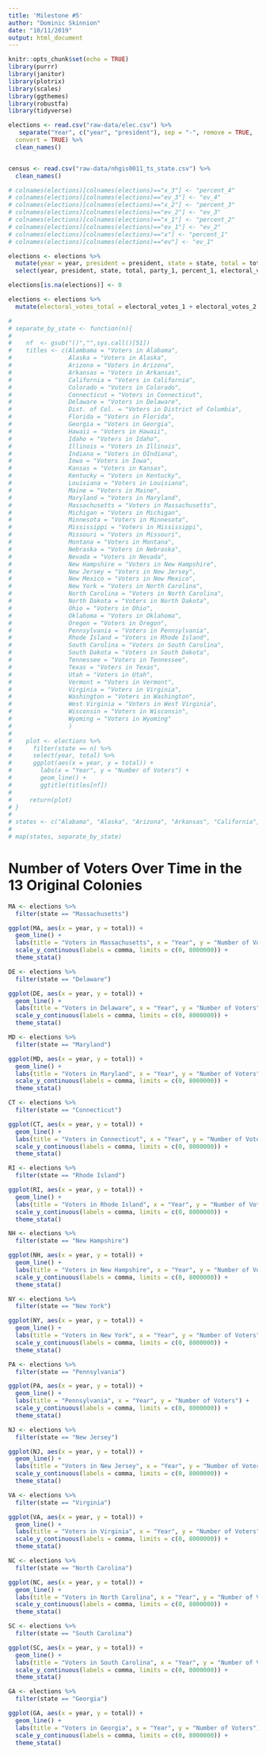 ```yaml
---
title: 'Milestone #5'
author: "Dominic Skinnion"
date: "10/11/2019"
output: html_document
---
```


```r
knitr::opts_chunk$set(echo = TRUE)
library(purrr)
library(janitor)
library(plotrix)
library(scales)
library(ggthemes)
library(robustfa)
library(tidyverse)
```

```r

elections <- read.csv("raw-data/elec.csv") %>%
   separate("Year", c("year", "president"), sep = "-", remove = TRUE,
  convert = TRUE) %>%
  clean_names()


census <- read.csv("raw-data/nhgis0011_ts_state.csv") %>%
  clean_names()
```

```r
# colnames(elections)[colnames(elections)=="x_3"] <- "percent_4"
# colnames(elections)[colnames(elections)=="ev_3"] <- "ev_4"
# colnames(elections)[colnames(elections)=="x_2"] <- "percent_3"
# colnames(elections)[colnames(elections)=="ev_2"] <- "ev_3"
# colnames(elections)[colnames(elections)=="x_1"] <- "percent_2"
# colnames(elections)[colnames(elections)=="ev_1"] <- "ev_2"
# colnames(elections)[colnames(elections)=="x"] <- "percent_1"
# colnames(elections)[colnames(elections)=="ev"] <- "ev_1"
```

```r
elections <- elections %>%
  mutate(year = year, president = president, state = state, total = total, party_1 = as.numeric(as.character(party_1)), percent_1 = as.numeric(as.character(x)), electoral_votes_1 = as.numeric(as.character(ev)), party_2 = as.numeric(as.character(party_2)), percent_2 = as.numeric(as.character(x_1)), electoral_votes_2 = as.numeric(as.character(ev_1)), party_3 = as.numeric(as.character(party_3)), percent_3 = as.numeric(as.character(x_2)), electoral_votes_3 = as.numeric(as.character(ev_2)), party_4 = as.numeric(as.character(party_4)), percent_4 = as.numeric(as.character(x_3)), electoral_votes_4 = as.numeric(as.character(ev_3)), party = party, notes = notes) %>%
  select(year, president, state, total, party_1, percent_1, electoral_votes_1, party_2, percent_2, electoral_votes_2, party_3, percent_3, electoral_votes_3, party_4, percent_4, electoral_votes_4, party, notes)

elections[is.na(elections)] <- 0
```
```r
elections <- elections %>%
  mutate(electoral_votes_total = electoral_votes_1 + electoral_votes_2 + electoral_votes_3 + electoral_votes_4)
```

```r
# 
# separate_by_state <- function(n){
# 
#    nf  <- gsub("()","",sys.call()[51])
#    titles <- c(Alambama = "Voters in Alabama",
#                Alaska = "Voters in Alaska",
#                Arizona = "Voters in Arizona",
#                Arkansas = "Voters in Arkansas",
#                California = "Voters in California",
#                Colorado = "Voters in Colorado",
#                Connecticut = "Voters in Connecticut",
#                Delaware = "Voters in Delaware",
#                Dist. of Col. = "Voters in District of Columbia",
#                Florida = "Voters in Florida",
#                Georgia = "Voters in Georgia",
#                Hawaii = "Voters in Hawaii",
#                Idaho = "Voters in Idaho",
#                Illinois = "Voters in Illinois",
#                Indiana = "Voters in OIndiana",
#                Iowa = "Voters in Iowa",
#                Kansas = "Voters in Kansas",
#                Kentucky = "Voters in Kentucky",
#                Louisiana = "Voters in Louisiana",
#                Maine = "Voters in Maine",
#                Maryland = "Voters in Maryland",
#                Massachusetts = "Voters in Massachusetts",
#                Michigan = "Voters in Michigan",
#                Minnesota = "Voters in Minnesota",
#                Mississippi = "Voters in Mississippi",
#                Missouri = "Voters in Missouri",
#                Montana = "Voters in Montana",
#                Nebraska = "Voters in Nebraska",
#                Nevada = "Voters in Nevada",
#                New Hampshire = "Voters in New Hampshire",
#                New Jersey = "Voters in New Jersey",
#                New Mexico = "Voters in New Mexico",
#                New York = "Voters in North Carolina",
#                North Carolina = "Voters in North Carolina",
#                North Dakota = "Voters in North Dakota",
#                Ohio = "Voters in Ohio",
#                Oklahoma = "Voters in Oklahoma",
#                Oregon = "Voters in Oregon",
#                Pennsylvania = "Voters in Pennsylvania",
#                Rhode Island = "Voters in Rhode Island",
#                South Carolina = "Voters in South Carolina",
#                South Dakota = "Voters in South Dakota",
#                Tennessee = "Voters in Tennessee",
#                Texas = "Voters in Texas",
#                Utah = "Voters in Utah",
#                Vermont = "Voters in Vermont",
#                Virginia = "Voters in Virginia",
#                Washington = "Voters in Washington",
#                West Virginia = "Voters in West Virginia",
#                Wisconsin = "Voters in Wisconsin",
#                Wyoming = "Voters in Wyoming"
#                )
# 
#    plot <- elections %>%
#      filter(state == n) %>%
#      select(year, total) %>%
#      ggplot(aes(x = year, y = total)) +
#        labs(x = "Year", y = "Number of Voters") +
#        geom_line() +
#        ggtitle(titles[nf])
# 
#     return(plot)
# }
# 
# states <- c("Alabama", "Alaska", "Arizona", "Arkansas", "California", "Colorado", "Connecticut", "Delaware", "Dist. of Col.", "Florida", "Georgia", "Hawaii", "Idaho", "Illinois", "Indiana", "Iowa", "Kansas", "Kentucky", "Louisiana", "Maine", "Maryland", "Massachusetts", "Michigan", "Minnesota", "Mississippi", "Missouri", "Montana", "Nebraska", "Nevada", "New Hampshire", "New Jersey", "New Mexico", "New York", "North Carolina", "North Dakota", "Ohio", "Oklahoma", "Oregon", "Pennsylvania", "Rhode Island", "South Carolina", "South Dakota", "Tennessee", "Texas", "Utah", "Vermont", "Virginia", "Washington", "West Virginia", "Wisconsin", "Wyoming")
# 
# map(states, separate_by_state)
```
# Number of Voters Over Time in the 13 Original Colonies
```r

MA <- elections %>%
  filter(state == "Massachusetts")

ggplot(MA, aes(x = year, y = total)) +
  geom_line() +
  labs(title = "Voters in Massachusetts", x = "Year", y = "Number of Voters") +
  scale_y_continuous(labels = comma, limits = c(0, 8000000)) +
  theme_stata()
```

```r
DE <- elections %>%
  filter(state == "Delaware")

ggplot(DE, aes(x = year, y = total)) +
  geom_line() +
  labs(title = "Voters in Delaware", x = "Year", y = "Number of Voters") +
  scale_y_continuous(labels = comma, limits = c(0, 8000000)) +
  theme_stata()
```

```r
MD <- elections %>%
  filter(state == "Maryland")

ggplot(MD, aes(x = year, y = total)) +
  geom_line() +
  labs(title = "Voters in Maryland", x = "Year", y = "Number of Voters") +
  scale_y_continuous(labels = comma, limits = c(0, 8000000)) +
  theme_stata()
```

```r
CT <- elections %>%
  filter(state == "Connecticut") 

ggplot(CT, aes(x = year, y = total)) +
  geom_line() +
  labs(title = "Voters in Connecticut", x = "Year", y = "Number of Voters") +
  scale_y_continuous(labels = comma, limits = c(0, 8000000)) +
  theme_stata()
```

```r
RI <- elections %>%
  filter(state == "Rhode Island")

ggplot(RI, aes(x = year, y = total)) +
  geom_line() +
  labs(title = "Voters in Rhode Island", x = "Year", y = "Number of Voters") +
  scale_y_continuous(labels = comma, limits = c(0, 8000000)) +
  theme_stata()
```

```r
NH <- elections %>%
  filter(state == "New Hampshire") 

ggplot(NH, aes(x = year, y = total)) +
  geom_line() +
  labs(title = "Voters in New Hampshire", x = "Year", y = "Number of Voters") +
  scale_y_continuous(labels = comma, limits = c(0, 8000000)) +
  theme_stata()
```

```r
NY <- elections %>%
  filter(state == "New York") 

ggplot(NY, aes(x = year, y = total)) +
  geom_line() +
  labs(title = "Voters in New York", x = "Year", y = "Number of Voters") +
  scale_y_continuous(labels = comma, limits = c(0, 8000000)) +
  theme_stata()
```

```r
PA <- elections %>%
  filter(state == "Pennsylvania")

ggplot(PA, aes(x = year, y = total)) +
  geom_line() +
  labs(title = "Pennsylvania", x = "Year", y = "Number of Voters") +
  scale_y_continuous(labels = comma, limits = c(0, 8000000)) +
  theme_stata()
```

```r
NJ <- elections %>%
  filter(state == "New Jersey") 

ggplot(NJ, aes(x = year, y = total)) +
  geom_line() +
  labs(title = "Voters in New Jersey", x = "Year", y = "Number of Voters") +
  scale_y_continuous(labels = comma, limits = c(0, 8000000)) +
  theme_stata()
```

```r
VA <- elections %>%
  filter(state == "Virginia")

ggplot(VA, aes(x = year, y = total)) +
  geom_line() +
  labs(title = "Voters in Virginia", x = "Year", y = "Number of Voters") +
  scale_y_continuous(labels = comma, limits = c(0, 8000000)) +
  theme_stata()
```

```r
NC <- elections %>%
  filter(state == "North Carolina") 

ggplot(NC, aes(x = year, y = total)) +
  geom_line() +
  labs(title = "Voters in North Carolina", x = "Year", y = "Number of Voters") +
  scale_y_continuous(labels = comma, limits = c(0, 8000000)) +
  theme_stata()
```

```r
SC <- elections %>%
  filter(state == "South Carolina") 

ggplot(SC, aes(x = year, y = total)) +
  geom_line() +
  labs(title = "Voters in South Carolina", x = "Year", y = "Number of Voters") +
  scale_y_continuous(labels = comma, limits = c(0, 8000000)) +
  theme_stata()
```

```r
GA <- elections %>%
  filter(state == "Georgia") 

ggplot(GA, aes(x = year, y = total)) +
  geom_line() +
  labs(title = "Voters in Georgia", x = "Year", y = "Number of Voters") +
  scale_y_continuous(labels = comma, limits = c(0, 8000000)) +
  theme_stata()
```
